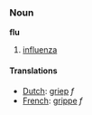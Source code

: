 ===Noun===
'''flu'''

# [[influenza]]

====Translations====
*[[Dutch]]: [[griep]] ''f''
*[[French]]: [[grippe]] ''f''